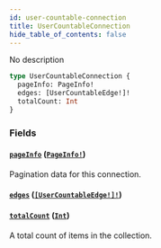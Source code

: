 ```yaml
---
id: user-countable-connection
title: UserCountableConnection
hide_table_of_contents: false
---
```


No description

```graphql
type UserCountableConnection {
  pageInfo: PageInfo!
  edges: [UserCountableEdge!]!
  totalCount: Int
}
```

### Fields

#### [`pageInfo`](#) ([`PageInfo!`](../../../developer/api-reference/objects/page-info))

Pagination data for this connection.

#### [`edges`](#) ([`[UserCountableEdge!]!`](../../../developer/api-reference/objects/user-countable-edge))

#### [`totalCount`](#) ([`Int`](../../../developer/api-reference/scalars/int))

A total count of items in the collection.
